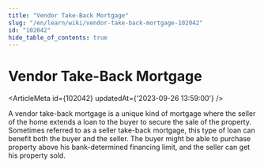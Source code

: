 ```yaml
---
title: "Vendor Take-Back Mortgage"
slug: "/en/learn/wiki/vendor-take-back-mortgage-102042"
id: "102042"
hide_table_of_contents: true
---
```



# Vendor Take-Back Mortgage

<ArticleMeta id={102042} updatedAt={'2023-09-26 13:59:00'} />
<div className='border-solid border-b border-t-0 my-4 border-[var(--ifm-color-gray-300)]' />

A vendor take-back mortgage is a unique kind of mortgage where the seller of the home extends a loan to the buyer to secure the sale of the property. Sometimes referred to as a seller take-back mortgage, this type of loan can benefit both the buyer and the seller. The buyer might be able to purchase property above his bank-determined financing limit, and the seller can get his property sold.
